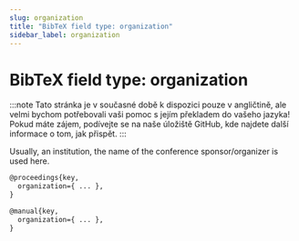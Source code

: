 ```yaml
---
slug: organization
title: "BibTeX field type: organization"
sidebar_label: organization
---
```


# BibTeX field type: organization

:::note
Tato stránka je v současné době k dispozici pouze v angličtině, ale velmi bychom potřebovali vaši pomoc s jejím překladem do vašeho jazyka! Pokud máte zájem, podívejte se na naše úložiště GitHub, kde najdete další informace o tom, jak přispět.
:::


Usually, an institution, the name of the conference sponsor/organizer is used here.

```tex
@proceedings{key,
  organization={ ... },
}

@manual{key,
  organization={ ... },
}
```
